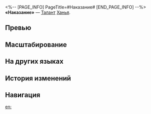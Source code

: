 <%-- [PAGE_INFO]
PageTitle=#Наказание#
[END_PAGE_INFO] --%>
{{Навык Инфобокс
|Название         = Наказание
|Изображение      = Навык Наказание.png
|Персонаж         = Ханья
|Тип              = Талант
|Тэг              = Поддержка
|УронСтойк        = 
|ЭнергияГен       = 
|Энергия          = 
|Длительность     = 
|Описание         = Когда союзник использует базовую атаку, навык или сверхспособность на противнике со статусом Ноша, наносимый им урон повышается на {{Цвет|Выделенный|15%—33%}} на 2 хода.
|Свойство1        = 
|Масштабирование1 = 
}}
'''«Наказание»''' — [[Талант]] [[Ханья]].

==Превью==
{{Превью
|Файл = Наказание Превью
}}

==Масштабирование==
{{Масштабирование навыка|тип=Талант
|15%;16.5%;18%;19.5%;21%;22.5%;24.38%;26.25%;28.13%;30%;31.5%;33%;34.5%;36%;37.5%
}}

==На других языках==
{{На других языках
|en   = Sanction
|zhs  = 罚恶
|zht  = 罰惡
|ja   = {{Rubi|懲悪|ちょうあく}}
|ko   = 벌악
|es   = Castigo
|fr   = Châtiment
|ru   = Наказание
|th   = Sanction
|vi   = Trừng Trị Kẻ Ác
|de   = Sanktion
|id   = Sanction
|pt   = Sanção
}}

==История изменений==
{{История изменений|3.5}}

==Навигация==
{{Навык Навбокс|Ханья}}

[[en:]]